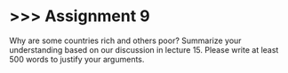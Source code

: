 # \>\>\> Assignment 9 {.unnumbered}

Why are some countries rich and others poor? Summarize your understanding based on our discussion in lecture 15. Please write at least 500 words to justify your arguments.